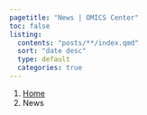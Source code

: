 ---
pagetitle: "News | OMICS Center"
toc: false
listing:
  contents: "posts/**/index.qmd"
  sort: "date desc"
  type: default
  categories: true
---

```{=html}
<nav aria-label="breadcrumb">
  <ol class="breadcrumb">
    <li class="breadcrumb-item"><a href="index.html">Home</a></li>
    <li class="breadcrumb-item active" aria-current="page">News</li>
  </ol>
</nav>
```
